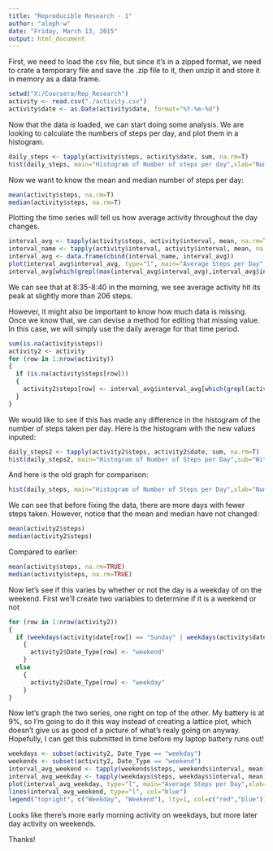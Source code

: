 ```yaml
---
title: "Reproducible Research - 1"
author: "aleph-w"
date: "Friday, March 13, 2015"
output: html_document
---
```


First, we need to load the csv file, but since it's in a zipped format, we need to crate a temporary file and save the .zip file to it, then unzip it and store it in memory as a data frame.

```r
setwd("X:/Coursera/Rep_Research")
activity <- read.csv("./activity.csv")
activity$date <- as.Date(activity$date, format="%Y-%m-%d")
```

Now that the data is loaded, we can start doing some analysis. We are looking to calculate the numbers of steps per day, and plot them in a histogram.

```r
daily_steps <- tapply(activity$steps, activity$date, sum, na.rm=T)
hist(daily_steps, main="Histogram of Number of steps per day",xlab="Number of Steps",ylab="Frequency")
```
Now we want to know the mean and median number of steps per day:
```r
mean(activity$steps, na.rm=T)
median(activity$steps, na.rm=T)
```


Plotting the time series will tell us how average activity throughout the day changes.
```r
interval_avg <- tapply(activity$steps, activity$interval, mean, na.rm=T)
interval_name <- tapply(activity$interval, activity$interval, mean, na.rm=T)
interval_avg <- data.frame(cbind(interval_name, interval_avg))
plot(interval_avg$interval_avg, type="l", main="Average Steps per Day",xlab="Time of Day",ylab="Number of Steps")
interval_avg[which(grepl(max(interval_avg$interval_avg),interval_avg$interval_avg)),]
```
We can see that at 8:35-8:40 in the morning, we see average activity hit its peak at slightly more than 206 steps.


However, it might also be important to know how much data is missing. Once we know that, we can devise a method for editing that missing value. In this case, we will simply use the daily average for that time period.

```r
sum(is.na(activity$steps))
activity2 <- activity
for (row in 1:nrow(activity))
{
  if (is.na(activity$steps[row]))
  {
    activity2$steps[row] <- interval_avg$interval_avg[which(grepl(activity$interval[row],interval_avg$interval_name))]
  }
}
```

We would like to see if this has made any difference in the histogram of the number of steps taken per day. Here is the histogram with the new values inputed:

```r
daily_steps2 <- tapply(activity2$steps, activity2$date, sum, na.rm=T)
hist(daily_steps2, main="Histogram of Number of Steps per Day",sub="With Fixed Missing Values",xlab="Number of Steps",ylab="Frequency")
```

And here is the old graph for comparison:
```r
hist(daily_steps, main="Histogram of Number of Steps per Day",xlab="Number of Steps",ylab="Frequency")
```
We can see that before fixing the data, there are more days with fewer steps taken. However, notice that the mean and median have not changed:
```r
mean(activity2$steps)
median(activity2$steps)
```
Compared to earlier:
```r
mean(activity$steps, na.rm=TRUE)
median(activity$steps, na.rm=TRUE)
```

Now let's see if this varies by whether or not the day is a weekday of on the weekend. First we'll create two variables to determine if it is a weekend or not
```r
for (row in 1:nrow(activity2))
{
  if (weekdays(activity$date[row]) == "Sunday" | weekdays(activity$date[row]) == "Saturday")
    {
      activity2$Date_Type[row] <- "weekend"
    }
  else
    {
      activity2$Date_Type[row] <- "weekday"
    }
}
```
Now let's graph the two series, one right on top of the other. My battery is at 9%, so I'm going to do it this way instead of creating a lattice plot, which doesn't give us as good of a picture of what's realy going on anyway. Hopefully, I can get this submitted in time before my laptop battery runs out!
```r
weekdays <- subset(activity2, Date_Type == "weekday")
weekends <- subset(activity2, Date_Type == "weekend")
interval_avg_weekend <- tapply(weekends$steps, weekends$interval, mean)
interval_avg_weekday <- tapply(weekdays$steps, weekdays$interval, mean)
plot(interval_avg_weekday, type="l", main="Average Steps per Day",xlab="Time of Day",ylab="Number of Steps", col="red")
lines(interval_avg_weekend, type="l", col="blue")
legend("topright", c("Weekday", "Weekend"), lty=1, col=c("red","blue"))
```

Looks like there's more early morning activity on weekdays, but more later day activity on weekends.

Thanks!

